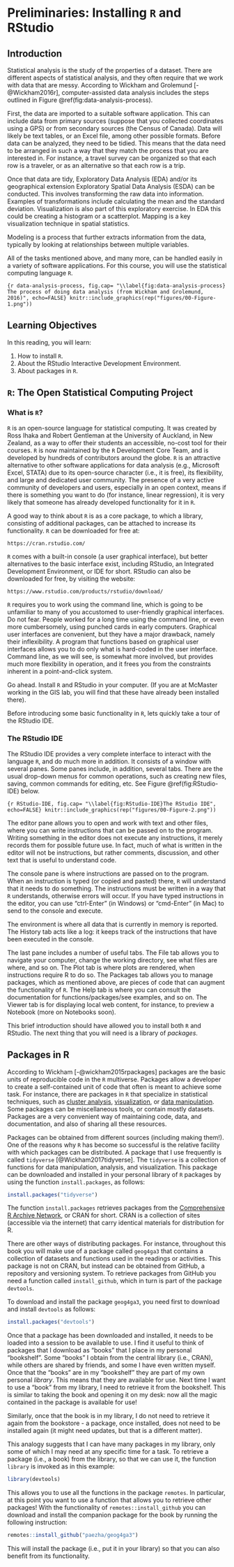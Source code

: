 # Preliminaries: Installing `R` and RStudio

## Introduction
 
Statistical analysis is the study of the properties of a dataset. There are different aspects of statistical analysis, and they often require that we work with data that are messy. According to Wickham and Grolemund [-@Wickham2016r], computer-assisted data analysis includes the steps outlined in Figure \@ref(fig:data-analysis-process).

First, the data are imported to a suitable software application. This can include data from primary sources (suppose that you collected coordinates using a GPS) or from secondary sources (the Census of Canada). Data will likely be text tables, or an Excel file, among other possible formats. Before data can be analyzed, they need to be tidied. This means that the data need to be arranged in such a way that they match the process that you are interested in. For instance, a travel survey can be organized so that each row is a traveler, or as an alternative so that each row is a trip.

Once that data are tidy, Exploratory Data Analysis (EDA) and/or its geographical extension Exploratory Spatial Data Analysis (ESDA) can be conducted. This involves transforming the raw data into information. Examples of transformations include calculating the mean and the standard deviation. Visualization is also part of this exploratory exercise. In EDA this could be creating a histogram or a scatterplot. Mapping is a key visualization technique in spatial statistics.

Modeling is a process that further extracts information from the data, typically by looking at relationships between multiple variables.

All of the tasks mentioned above, and many more, can be handled easily in a variety of software applications. For this course, you will use the statistical computing language `R`. 

```{r data-analysis-process, fig.cap= "\\label{fig:data-analysis-process} The process of doing data analysis (from Wickham and Grolemund, 2016)", echo=FALSE}
knitr::include_graphics(rep("figures/00-Figure-1.png"))
```

## Learning Objectives

In this reading, you will learn:

1. How to install `R`.
2. About the RStudio Interactive Development Environment.
3. About packages in `R`.

##	`R`: The Open Statistical Computing Project

### What is `R`?

`R` is an open-source language for statistical computing. It was created by Ross Ihaka and Robert Gentleman at the University of Auckland, in New Zealand, as a way to offer their students an accessible, no-cost tool for their courses. `R` is now maintained by the `R` Development Core Team, and is developed by hundreds of contributors around the globe. `R` is an attractive alternative to other software applications for data analysis (e.g., Microsoft Excel, STATA) due to its open-source character (i.e., it is free), its flexibility, and large and dedicated user community. The presence of a very active community of developers and users, especially in an open context, means if there is something you want to do (for instance, linear regression), it is very likely that someone has already developed functionality for it in `R`.

A good way to think about `R` is as a core package, to which a library, consisting of additional packages, can be attached to increase its functionality. `R` can be downloaded for free at:

```
https://cran.rstudio.com/
```

`R` comes with a built-in console (a user graphical interface), but better alternatives to the basic interface exist, including RStudio, an Integrated Development Environment, or IDE for short. RStudio can also be downloaded for free, by visiting the website:

```
https://www.rstudio.com/products/rstudio/download/
```

`R` requires you to work using the command line, which is going to be unfamiliar to many of you accustomed to user-friendly graphical interfaces. Do not fear. People worked for a long time using the command line, or even more cumbersomely, using punched cards in early computers. Graphical user interfaces are convenient, but they have a major drawback, namely their inflexibility. A program that functions based on graphical user interfaces allows you to do only what is hard-coded in the user interface. Command line, as we will see, is somewhat more involved, but provides much more flexibility in operation, and it frees you from the constraints inherent in a point-and-click system.

Go ahead. Install `R` and RStudio in your computer. (If you are at McMaster working in the GIS lab, you will find that these have already been installed there).

Before introducing some basic functionality in `R`, lets quickly take a tour of the RStudio IDE.

###	The RStudio IDE

The RStudio IDE provides a very complete interface to interact with the language `R`, and do much more in addition. It consists of a window with several panes. Some panes include, in addition, several tabs. There are the usual drop-down menus for common operations, such as creating new files, saving, common commands for editing, etc. See Figure \@ref(fig:RStudio-IDE) below.

```{r RStudio-IDE, fig.cap= "\\label{fig:RStudio-IDE}The RStudio IDE", echo=FALSE}
knitr::include_graphics(rep("figures/00-Figure-2.png"))
```

The editor pane allows you to open and work with text and other files, where you can write instructions that can be passed on to the program. Writing something in the editor does not execute any instructions, it merely records them for possible future use. In fact, much of what is written in the editor will not be instructions, but rather comments, discussion, and other text that is useful to understand code.

The console pane is where instructions are passed on to the program. When an instruction is typed (or copied and pasted) there, `R` will understand that it needs to do something. The instructions must be written in a way that `R` understands, otherwise errors will occur. If you have typed instructions in the editor, you can use "ctrl-Enter" (in Windows) or "cmd-Enter" (in Mac) to send to the console and execute.

The environment is where all data that is currently in memory is reported. The History tab acts like a log: it keeps track of the instructions that have been executed in the console.

The last pane includes a number of useful tabs. The File tab allows you to navigate your computer, change the working directory, see what files are where, and so on. The Plot tab is where plots are rendered, when instructions require R to do so. The Packages tab allows you to manage packages, which as mentioned above, are pieces of code that can augment the functionality of `R`. The Help tab is where you can consult the documentation for functions/packages/see examples, and so on. The Viewer tab is for displaying local web content, for instance, to preview a Notebook (more on Notebooks soon).

This brief introduction should have allowed you to install both `R` and RStudio. The next thing that you will need is a library of _packages_.

## Packages in R

According to Wickham [-@wickham2015rpackages] packages are the basic units of reproducible code in the `R` multiverse. Packages allow a developer to create a self-contained unit of code that often is meant to achieve some task. For instance, there are packages in `R` that specialize in statistical techniques, such as [cluster analysis](https://cran.r-project.org/web/packages/cluster/index.html), [visualization](https://cran.r-project.org/web/packages/ggplot2/index.html), or [data manipulation](https://cran.r-project.org/web/packages/dplyr/). Some packages can be miscellaneous tools, or contain mostly datasets. Packages are a very convenient way of maintaining code, data, and documentation, and also of sharing all these resources.

Packages can be obtained from different sources (including making them!). One of the reasons why `R` has become so successful is the relative facility with which packages can be distributed. A package that I use frequently is called `tidyverse` [@Wickham2017tidyverse]. The `tidyverse` is a collection of functions for data manipulation, analysis, and visualization. This package can be downloaded and installed in your personal library of `R` packages by using the function `install.packages`, as follows:
```r
install.packages("tidyverse")
```

The function `install.packages` retrieves packages from the [Comprehensive R Archive Network](https://cran.r-project.org/), or CRAN for short. CRAN is a collection of sites (accessible via the internet) that carry identical materials for distribution for R.

There are other ways of distributing packages. For instance, throughout this book you will make use of a package called `geog4ga3` that contains a collection of datasets and functions used in the readings or activities. This package is not on CRAN, but instead can be obtained from GitHub, a repository and versioning system. To retrieve packages from GitHub you need a function called `install_github`, which in turn is part of the package `devtools`.

To download and install the package `geog4ga3`, you need first to download and install `devtools` as follows:
```r
install.packages("devtools")
```

Once that a package has been downloaded and installed, it needs to be loaded into a session to be available to use. I find it useful to think of packages that I download as "books" that I place in my personal "bookshelf". Some "books" I obtain from the central library (i.e., CRAN), while others are shared by friends, and some I have even written myself. Once that the "books" are in my "bookshelf" they are part of my own personal _library_. This means that they are available for use. Next time I want to use a "book" from my library, I need to retrieve it from the bookshelf. This is similar to taking the book and opening it on my desk: now all the magic contained in the package is available for use!

Similarly, once that the book is in my library, I do not need to retrieve it again from the bookstore - a package, once installed, does not need to be installed again (it might need updates, but that is a different matter).

This analogy suggests that I can have many packages in my library, only some of which I may need at any specific time for a task. To retrieve a package (i.e., a book) from the library, so that we can use it, the function `library` is invoked as in this example:
```r
library(devtools)
```

This allows you to use all the functions in the package `remotes`. In particular, at this point you want to use a function that allows you to retrieve other packages! With the functionality of `remotes::install_github` you can download and install the companion package for the book by running the following instruction:
```r
remotes::install_github("paezha/geog4ga3")
```

This will install the package (i.e., put it in your library) so that you can also benefit from its functionality.
